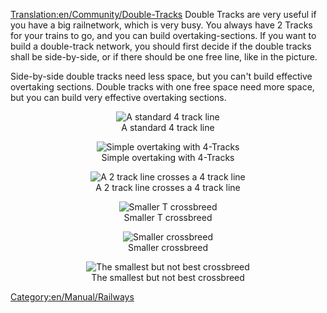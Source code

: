 [[Translation:en/Community/Double-Tracks]]
Double Tracks are very useful if you have a big railnetwork, which is very busy. You always have 2 Tracks for your trains to go, and you can build overtaking-sections.
If you want to build a double-track network, you should first decide if the double tracks shall be side-by-side, or if there should be one free line, like in the picture.

Side-by-side double tracks need less space, but you can't build effective overtaking sections.
Double tracks with one free space need more space, but you can build very effective overtaking sections.


<center>[[File:en/Community/Normal 4 track.png|center|frame|A standard 4 track line]]</center>
<center>[[File:en/Community/Simple overtaking.png|center|frame|Simple overtaking with 4-Tracks]]</center>
<center>[[File:en/Community/2 track - 4 track.png|center|frame|A 2 track line crosses a 4 track line]]</center>
<center>[[File:en/Smal t crossbreed.png|center|frame|Smaller T crossbreed]]</center>
<center>[[File:en/2track crossbreed.png|center|frame|Smaller crossbreed]]</center>
<center>[[File:en/Smalest 2track crossbreed.png|center|frame|The smallest but not best crossbreed]]</center>


{{en/Note|Do not use sharp corners as shown in the screenshots unless you have to. It is possible to spread all the above out which allows trains to travel faster. Trains can only do 55km/h (38mp/h) on the 90 degree turns!  Additionally there is a game setting which prevents 90&deg; turns altogether which would make such junctions completely unusable if enabled.}}


[[Category:en/Manual/Railways]]